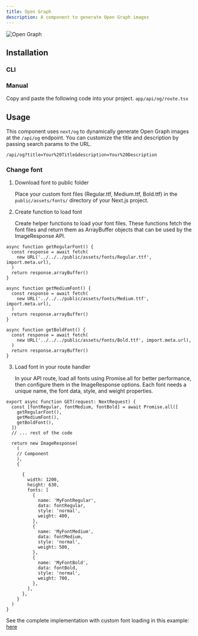 ```yaml
---
title: Open Graph
description: A component to generate Open Graph images
---
```


![Open Graph](https://yuki-ui.vercel.app/api/og)

## Installation

### CLI

<InstallComponent comp='open-graph' />

### Manual

Copy and paste the following code into your project. `app/api/og/route.tsx`

<ComponentSource comp='open-graph' />

## Usage

This component uses `next/og` to dynamically generate Open Graph images at the `/api/og` endpoint. You can customize the title and description by passing search params to the URL.

`/api/og?title=Your%20Title&description=Your%20Description`

### Change font

1. Download font to public folder

   Place your custom font files (Regular.ttf, Medium.ttf, Bold.ttf) in the `public/assets/fonts/` directory of your Next.js project.

2. Create function to load font

   Create helper functions to load your font files. These functions fetch the font files and return them as ArrayBuffer objects that can be used by the ImageResponse API.

```tsx title="app/api/og/route.tsx"
async function getRegularFont() {
  const response = await fetch(
    new URL('../../../public/assets/fonts/Regular.ttf', import.meta.url),
  )
  return response.arrayBuffer()
}

async function getMediumFont() {
  const response = await fetch(
    new URL('../../../public/assets/fonts/Medium.ttf', import.meta.url),
  )
  return response.arrayBuffer()
}

async function getBoldFont() {
  const response = await fetch(
    new URL('../../../public/assets/fonts/Bold.ttf', import.meta.url),
  )
  return response.arrayBuffer()
}
```

3. Load font in your route handler

   In your API route, load all fonts using Promise.all for better performance, then configure them in the ImageResponse options. Each font needs a unique name, the font data, style, and weight properties.

```tsx title="app/api/og/route.tsx"
export async function GET(request: NextRequest) {
  const [fontRegular, fontMedium, fontBold] = await Promise.all([
    getRegularFont(),
    getMediumFont(),
    getBoldFont(),
  ])
  // ... rest of the code

  return new ImageResponse(
    (
    // Component
    ),
    {

      {
        width: 1200,
        height: 630,
        fonts: [
          {
            name: 'MyFontRegular',
            data: fontRegular,
            style: 'normal',
            weight: 400,
          },
          {
            name: 'MyFontMedium',
            data: fontMedium,
            style: 'normal',
            weight: 500,
          },
          {
            name: 'MyFontBold',
            data: fontBold,
            style: 'normal',
            weight: 700,
          },
        ],
      },
    }
  )
}
```

See the complete implementation with custom font loading in this example: [here](https://github.com/tiesen243/yuki-ui/blob/main/kaze/app/api/og/route.tsx)

